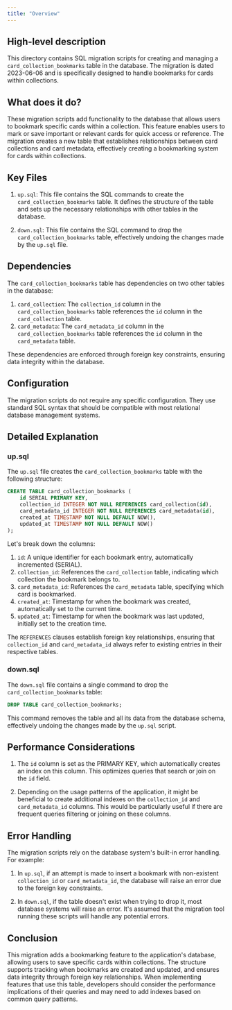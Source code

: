 ```yaml
---
title: "Overview"
---
```


## High-level description
This directory contains SQL migration scripts for creating and managing a `card_collection_bookmarks` table in the database. The migration is dated 2023-06-06 and is specifically designed to handle bookmarks for cards within collections.

## What does it do?
These migration scripts add functionality to the database that allows users to bookmark specific cards within a collection. This feature enables users to mark or save important or relevant cards for quick access or reference. The migration creates a new table that establishes relationships between card collections and card metadata, effectively creating a bookmarking system for cards within collections.

## Key Files
1. `up.sql`: This file contains the SQL commands to create the `card_collection_bookmarks` table. It defines the structure of the table and sets up the necessary relationships with other tables in the database.

2. `down.sql`: This file contains the SQL command to drop the `card_collection_bookmarks` table, effectively undoing the changes made by the `up.sql` file.

## Dependencies
The `card_collection_bookmarks` table has dependencies on two other tables in the database:

1. `card_collection`: The `collection_id` column in the `card_collection_bookmarks` table references the `id` column in the `card_collection` table.
2. `card_metadata`: The `card_metadata_id` column in the `card_collection_bookmarks` table references the `id` column in the `card_metadata` table.

These dependencies are enforced through foreign key constraints, ensuring data integrity within the database.

## Configuration
The migration scripts do not require any specific configuration. They use standard SQL syntax that should be compatible with most relational database management systems.

## Detailed Explanation

### up.sql

The `up.sql` file creates the `card_collection_bookmarks` table with the following structure:

```sql
CREATE TABLE card_collection_bookmarks (
    id SERIAL PRIMARY KEY,
    collection_id INTEGER NOT NULL REFERENCES card_collection(id),
    card_metadata_id INTEGER NOT NULL REFERENCES card_metadata(id),
    created_at TIMESTAMP NOT NULL DEFAULT NOW(),
    updated_at TIMESTAMP NOT NULL DEFAULT NOW()
);
```

Let's break down the columns:

1. `id`: A unique identifier for each bookmark entry, automatically incremented (SERIAL).
2. `collection_id`: References the `card_collection` table, indicating which collection the bookmark belongs to.
3. `card_metadata_id`: References the `card_metadata` table, specifying which card is bookmarked.
4. `created_at`: Timestamp for when the bookmark was created, automatically set to the current time.
5. `updated_at`: Timestamp for when the bookmark was last updated, initially set to the creation time.

The `REFERENCES` clauses establish foreign key relationships, ensuring that `collection_id` and `card_metadata_id` always refer to existing entries in their respective tables.

### down.sql

The `down.sql` file contains a single command to drop the `card_collection_bookmarks` table:

```sql
DROP TABLE card_collection_bookmarks;
```

This command removes the table and all its data from the database schema, effectively undoing the changes made by the `up.sql` script.

## Performance Considerations

1. The `id` column is set as the PRIMARY KEY, which automatically creates an index on this column. This optimizes queries that search or join on the `id` field.

2. Depending on the usage patterns of the application, it might be beneficial to create additional indexes on the `collection_id` and `card_metadata_id` columns. This would be particularly useful if there are frequent queries filtering or joining on these columns.

## Error Handling

The migration scripts rely on the database system's built-in error handling. For example:

1. In `up.sql`, if an attempt is made to insert a bookmark with non-existent `collection_id` or `card_metadata_id`, the database will raise an error due to the foreign key constraints.

2. In `down.sql`, if the table doesn't exist when trying to drop it, most database systems will raise an error. It's assumed that the migration tool running these scripts will handle any potential errors.

## Conclusion

This migration adds a bookmarking feature to the application's database, allowing users to save specific cards within collections. The structure supports tracking when bookmarks are created and updated, and ensures data integrity through foreign key relationships. When implementing features that use this table, developers should consider the performance implications of their queries and may need to add indexes based on common query patterns.